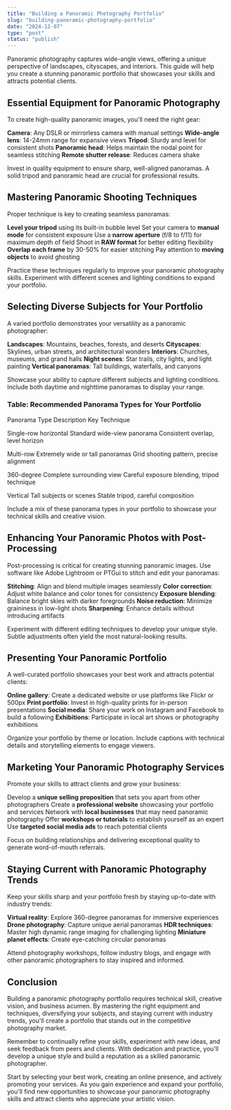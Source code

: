 ```yaml
---
title: "Building a Panoramic Photography Portfolio"
slug: "building-panoramic-photography-portfolio"
date: "2024-12-07"
type: "post"
status: "publish"
---
```


Panoramic photography captures wide-angle views, offering a unique perspective of landscapes, cityscapes, and interiors. This guide will help you create a stunning panoramic portfolio that showcases your skills and attracts potential clients.

## Essential Equipment for Panoramic Photography

To create high-quality panoramic images, you'll need the right gear:

**Camera**: Any DSLR or mirrorless camera with manual settings
**Wide-angle lens**: 14-24mm range for expansive views
**Tripod**: Sturdy and level for consistent shots
**Panoramic head**: Helps maintain the nodal point for seamless stitching
**Remote shutter release**: Reduces camera shake

Invest in quality equipment to ensure sharp, well-aligned panoramas. A solid tripod and panoramic head are crucial for professional results.

## Mastering Panoramic Shooting Techniques

Proper technique is key to creating seamless panoramas:

**Level your tripod** using its built-in bubble level
Set your camera to **manual mode** for consistent exposure
Use a **narrow aperture** (f/8 to f/11) for maximum depth of field
Shoot in **RAW format** for better editing flexibility
**Overlap each frame** by 30-50% for easier stitching
Pay attention to **moving objects** to avoid ghosting

Practice these techniques regularly to improve your panoramic photography skills. Experiment with different scenes and lighting conditions to expand your portfolio.

## Selecting Diverse Subjects for Your Portfolio

A varied portfolio demonstrates your versatility as a panoramic photographer:

**Landscapes**: Mountains, beaches, forests, and deserts
**Cityscapes**: Skylines, urban streets, and architectural wonders
**Interiors**: Churches, museums, and grand halls
**Night scenes**: Star trails, city lights, and light painting
**Vertical panoramas**: Tall buildings, waterfalls, and canyons

Showcase your ability to capture different subjects and lighting conditions. Include both daytime and nighttime panoramas to display your range.

### Table: Recommended Panorama Types for Your Portfolio

Panorama Type
Description
Key Technique

Single-row horizontal
Standard wide-view panorama
Consistent overlap, level horizon

Multi-row
Extremely wide or tall panoramas
Grid shooting pattern, precise alignment

360-degree
Complete surrounding view
Careful exposure blending, tripod technique

Vertical
Tall subjects or scenes
Stable tripod, careful composition

Include a mix of these panorama types in your portfolio to showcase your technical skills and creative vision.

## Enhancing Your Panoramic Photos with Post-Processing

Post-processing is critical for creating stunning panoramic images. Use software like Adobe Lightroom or PTGui to stitch and edit your panoramas:

**Stitching**: Align and blend multiple images seamlessly
**Color correction**: Adjust white balance and color tones for consistency
**Exposure blending**: Balance bright skies with darker foregrounds
**Noise reduction**: Minimize graininess in low-light shots
**Sharpening**: Enhance details without introducing artifacts

Experiment with different editing techniques to develop your unique style. Subtle adjustments often yield the most natural-looking results.

## Presenting Your Panoramic Portfolio

A well-curated portfolio showcases your best work and attracts potential clients:

**Online gallery**: Create a dedicated website or use platforms like Flickr or 500px
**Print portfolio**: Invest in high-quality prints for in-person presentations
**Social media**: Share your work on Instagram and Facebook to build a following
**Exhibitions**: Participate in local art shows or photography exhibitions

Organize your portfolio by theme or location. Include captions with technical details and storytelling elements to engage viewers.

## Marketing Your Panoramic Photography Services

Promote your skills to attract clients and grow your business:

Develop a **unique selling proposition** that sets you apart from other photographers
Create a **professional website** showcasing your portfolio and services
Network with **local businesses** that may need panoramic photography
Offer **workshops or tutorials** to establish yourself as an expert
Use **targeted social media ads** to reach potential clients

Focus on building relationships and delivering exceptional quality to generate word-of-mouth referrals.

## Staying Current with Panoramic Photography Trends

Keep your skills sharp and your portfolio fresh by staying up-to-date with industry trends:

**Virtual reality**: Explore 360-degree panoramas for immersive experiences
**Drone photography**: Capture unique aerial panoramas
**HDR techniques**: Master high dynamic range imaging for challenging lighting
**Miniature planet effects**: Create eye-catching circular panoramas

Attend photography workshops, follow industry blogs, and engage with other panoramic photographers to stay inspired and informed.

## Conclusion

Building a panoramic photography portfolio requires technical skill, creative vision, and business acumen. By mastering the right equipment and techniques, diversifying your subjects, and staying current with industry trends, you'll create a portfolio that stands out in the competitive photography market.

Remember to continually refine your skills, experiment with new ideas, and seek feedback from peers and clients. With dedication and practice, you'll develop a unique style and build a reputation as a skilled panoramic photographer.

Start by selecting your best work, creating an online presence, and actively promoting your services. As you gain experience and expand your portfolio, you'll find new opportunities to showcase your panoramic photography skills and attract clients who appreciate your artistic vision.